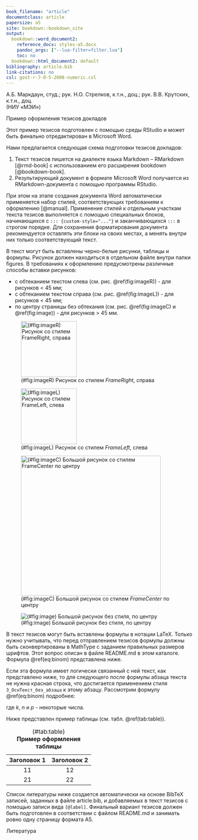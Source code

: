 ```yaml
---
book_filename: "article"
documentclass: article
papersize: a5
site: bookdown::bookdown_site
output:
  bookdown::word_document2:
    reference_docx: styles-a5.docx
    pandoc_args: ["--lua-filter=filter.lua"]
    toc: no
  bookdown::html_document2: default
bibliography: article.bib
link-citations: no
csl: gost-r-7-0-5-2008-numeric.csl
---
```



::: {custom-style="1_СпАвторов"}
А.Б. Маркдаун, студ.; рук. Н.О. Стрелков, к.т.н., доц.; рук. В.В. Крутских, к.т.н., доц.  
(НИУ «МЭИ»)  
:::

::: {custom-style="2_НазвДоклада"}
Пример оформления тезисов докладов 
:::

Этот пример тезисов подготовлен с помощью среды RStudio и может быть финально отредактирован в Microsoft Word. 

Нами предлагается следующая схема подготовки тезисов докладов:

1. Текст тезисов пишется на диалекте языка Markdown – RMarkdown [@rmd-book] с использованием его расширения bookdown [@bookdown-book].
1. Результирующий документ в формате Microsoft Word получается из RMarkdown-документа с помощью программы RStudio.

При этом на этапе создания документа Word автоматически применяется набор стилей, соответствующих требованиям к оформлению [@manual]. Применение стилей к отдельным участкам текста тезисов выполняется с помощью специальных блоков, начинающихся с `::: {custom-style="..."}` и заканчивающихся `:::` в строгом порядке. Для сохранения форматирования документа рекомендуется оставлять эти блоки на своих местах, а менять внутри них только соответствующий текст.

В текст могут быть вставлены черно-белые рисунки, таблицы и формулы. Рисунок должен находиться в отдельном файле внутри папки figures. В требованиях к оформлению предусмотрены различные способы вставки рисунков:

* с обтеканием текстом слева (см. рис. \@ref(fig:imageR)) - для рисунков < 45 мм;
* с обтеканием текстом справа (см. рис. \@ref(fig:imageL)) - для рисунков < 45 мм;
* по центру страницы без обтекания (см. рис. \@ref(fig:imageC) и \@ref(fig:image)) - для рисунков > 45 мм.

<!-- 
Для рисунков заданы следующие правила: "шириной более 45 мм следует располагать в начале и конце страницы по ее центру. В случае рисунка, «обтекаемого» текстом; ширина строки текста не может быть меньше 68 мм. Минимальный размер шрифтов в надписях на рисунках не менее 6."

Это достигается следующими путями:
* для большого рисунка (> 45 мм) поле custom-style можно задать "FrameCenter" или вообще не задавать;
* для маленького рисунка (< 45 мм) возможны варианты - 

  * рисунок слева (обтекание текстом справа) - стиль FrameLeft
  * рисунок справа (обтекание текстом слева) - стиль FrameRight

-->


::: {custom-style="FrameRight"}
![(\#fig:imageR) Рисунок со стилем *FrameRight*, справа](figures/md.png){width=4cm}
:::

::: {custom-style="FrameLeft"}
![(\#fig:imageL) Рисунок со стилем *FrameLeft*, слева](figures/rstudio.png){width=4cm}
:::

::: {custom-style="FrameCenter"}
![(\#fig:imageC) Большой рисунок со стилем *FrameCenter* по центру](figures/Rmd.png){width=10cm}
:::

![(\#fig:image) Большой рисунок без стиля, по центру](figures/Rmd.png)

В текст тезисов могут быть вставлены формулы в нотации LaTeX. Только нужно учитывать, что перед отправлением тезисов формулы должны быть сконвертированы в MathType с заданием правильных размеров шрифтов. Этот вопрос описан в файле README.md в этом каталоге. Формула \@ref(eq:binom) представлена ниже.

Если эта формула имеет логически связанный с ней текст, как представлено ниже, то для следующего после формулы абзаца текста не нужна красная строка, что достигается применением стиля `3_ОснТекст_без_абзаца` к этому абзацу. Рассмотрим формулу \@ref(eq:binom) подробнее:

::: {custom-style="DisplayEquation"}
\begin{equation}
f\left(k\right) =\binom{n}{k} p^k\left(1-p\right)^{n k},
(\#eq:binom)
\end{equation}
:::

::: {custom-style="3_ОснТекст_без_абзаца"}
где $k$, $n$ и $p$ - некоторые числа. 
:::

Ниже представлен пример таблицы (см. табл. \@ref(tab:table)).

Table: (\#tab:table)  
**Пример оформления таблицы**

|   Заголовок 1   |   Заголовок 2   |
|:---------------:|:---------------:|
| 11              | 12              |
| 21              | 22              |

Список литературы ниже создается автоматически на основе BibTeX записей, заданных в файле article.bib, и добавляемых в текст тезисов с помощью записи вида `[@label]`.  Финальный вариант тезисов должен быть подготовлен в соответствии с файлом README.md и занимать ровно одну страницу формата А5. 

::: {custom-style="4_СпЛитературы"}
Литература
:::

